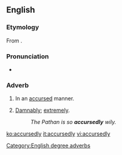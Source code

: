 ==English==

===Etymology===
From {{suffix|accursed|ly}}.

===Pronunciation===
* {{a|US}} {{IPA|/ə.ˈkɚ.səd.li/}}

===Adverb===
{{en-adv}}

# {{rfquote-sense}} In an [[accursed]] manner.
# {{context|degree|dated}} [[damnably|Damnably]]; [[extremely]].
#: ''The Pathan is so '''accursedly''' wily.''

[[Category:English degree adverbs]]

[[ko:accursedly]]
[[it:accursedly]]
[[vi:accursedly]]